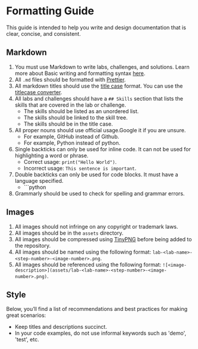 # Formatting Guide

This guide is intended to help you write and design documentation that is clear, concise, and consistent.

## Markdown

1. You must use Markdown to write labs, challenges, and solutions. Learn more about Basic writing and formatting syntax [here](https://docs.github.com/en/get-started/writing-on-github/getting-started-with-writing-and-formatting-on-github/basic-writing-and-formatting-syntax).
2. All `.md` files should be formatted with [Prettier](https://prettier.io/).
3. All markdown titles should use the [title case](https://en.wikipedia.org/wiki/Title_case) format. You can use the [titlecase converter](https://titlecaseconverter.com/).
4. All labs and challenges should have a `## Skills` section that lists the skills that are covered in the lab or challenge.
   - The skills should be listed as an unordered list.
   - The skills should be linked to the skill tree.
   - The skills should be in the title case.
5. All proper nouns should use official usage.Google it if you are unsure.
   - For example, GitHub instead of Github.
   - For example, Python instead of python.
6. Single backticks can only be used for inline code. It can not be used for highlighting a word or phrase.
   - Correct usage: `print("Hello World")`.
   - Incorrect usage: `This sentence is important`.
7. Double backticks can only be used for code blocks. It must have a language specified.
   - \`\`\`python
8. Grammarly should be used to check for spelling and grammar errors.

## Images

1. All images should not infringe on any copyright or trademark laws.
2. All images should be in the `assets` directory.
3. All images should be compressed using [TinyPNG](https://tinypng.com/) before being added to the repository.
4. All images should be named using the following format: `lab-<lab-name>-<step-number>-<image-number>.png`.
5. All images should be referenced using the following format: `![<image-description>](assets/lab-<lab-name>-<step-number>-<image-number>.png)`.

## Style

Below, you’ll find a list of recommendations and best practices for making great scenarios:

- Keep titles and descriptions succinct.
- In your code examples, do not use informal keywords such as 'demo', 'test', etc.
